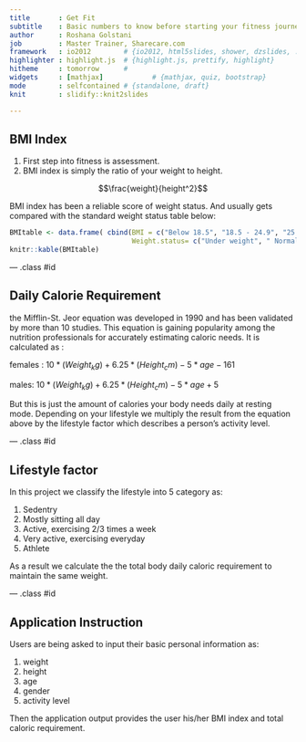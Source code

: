 ```yaml
---
title       : Get Fit
subtitle    : Basic numbers to know before starting your fitness journey
author      : Roshana Golstani
job         : Master Trainer, Sharecare.com
framework   : io2012        # {io2012, html5slides, shower, dzslides, ...}
highlighter : highlight.js  # {highlight.js, prettify, highlight}
hitheme     : tomorrow      # 
widgets     : [mathjax]            # {mathjax, quiz, bootstrap}
mode        : selfcontained # {standalone, draft}
knit        : slidify::knit2slides

---
```


## BMI Index

1. First step into fitness is assessment. 
2. BMI index is simply the ratio of your weight to height.

$$\frac{weight}{height^2}$$

BMI index has been a reliable score of weight status. And usually gets compared with the standard weight status table below:

```r
BMItable <- data.frame( cbind(BMI = c("Below 18.5", "18.5 - 24.9", "25.0 - 29.9","30 and above"),
                              Weight.status= c("Under weight", " Normal", "Overweight", "Obese")))
knitr::kable(BMItable)

```


--- .class #id 

## Daily Calorie Requirement

the Mifflin-St. Jeor equation was developed in 1990 and has been validated by more than 10 studies. This equation is gaining popularity among the nutrition professionals for accurately estimating caloric needs. It is calculated as :

females : $10*(Weight_kg)+6.25*(Height_cm)-5*age-161$

males:    $10*(Weight_kg)+6.25*(Height_cm)-5*age+5$

But this is just the amount of calories your body needs daily at resting mode.
Depending on your lifestyle we multiply the result from the equation above by the lifestyle factor which describes a person's activity level.





--- .class #id

## Lifestyle factor

In this project we classify the lifestyle into 5 category as:
 
 1. Sedentry
 2. Mostly sitting all day
 3. Active, exercising 2/3 times a week
 4. Very active, exercising everyday
 5. Athlete
 
As a result we calculate the the total body daily caloric requirement to maintain the same weight.

--- .class #id
 
## Application Instruction

Users are being asked to input their basic personal information as:

1. weight
2. height
3. age
4. gender
5. activity level

Then the application output provides the user his/her BMI index and total caloric requirement.

 
